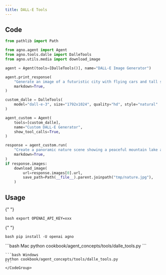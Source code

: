 ```yaml
---
title: DALL-E Tools
---
```


## Code

```python cookbook/agent_concepts/tools/dalle_tools.py
from pathlib import Path

from agno.agent import Agent
from agno.tools.dalle import DalleTools
from agno.utils.media import download_image

agent = Agent(tools=[DalleTools()], name="DALL-E Image Generator")

agent.print_response(
    "Generate an image of a futuristic city with flying cars and tall skyscrapers",
    markdown=True,
)

custom_dalle = DalleTools(
    model="dall-e-3", size="1792x1024", quality="hd", style="natural"
)

agent_custom = Agent(
    tools=[custom_dalle],
    name="Custom DALL-E Generator",
    show_tool_calls=True,
)

response = agent_custom.run(
    "Create a panoramic nature scene showing a peaceful mountain lake at sunset",
    markdown=True,
)
if response.images:
    download_image(
        url=response.images[0].url,
        save_path=Path(__file__).parent.joinpath("tmp/nature.jpg"),
    )
```

## Usage

<Steps>
  <Snippet file="create-venv-step.mdx" />

{" "}

<Step title="Set your API key">```bash export OPENAI_API_KEY=xxx ```</Step>

{" "}

<Step title="Install libraries">```bash pip install -U openai agno ```</Step>

  <Step title="Run Agent">
    <CodeGroup>
    ```bash Mac
    python cookbook/agent_concepts/tools/dalle_tools.py
    ```

    ```bash Windows
    python cookbook/agent_concepts/tools/dalle_tools.py
    ```
    </CodeGroup>

  </Step>
</Steps>
